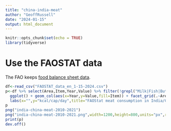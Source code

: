 ```yaml
---
title: "china-india-meat"
author: "GeoffRussell"
date: "2024-01-15"
output: html_document
---
```


```r
knitr::opts_chunk$set(echo = TRUE)
library(tidyverse)
```

# Use the FAOSTAT data

The FAO keeps [food balance sheet data](https://www.fao.org/faostat/en/#data/FBS).

```r
df<-read_csv("FAOSTAT_data_en_1-15-2024.csv")
p<-df %>% select(Area,Item,Year,Value) %>% filter(!grepl("Milk|Fish|Butter|Molluscs|Crust|Cepha|Aqua|Cream|Eggs",Item)) %>% 
  ggplot() + geom_col(aes(x=Year,y=Value,fill=Item)) + facet_grid(.~Area) +
  labs(x="",y="kcal/cap/day",title="FAOStat meat consumption in India/China last decade")
p
png("india-china-meat-2010-2021")
png("india-china-meat-2010-2021.png",width=1200,height=800,units="px",res=200,type="cairo-png")
print(p)
dev.off()
```

